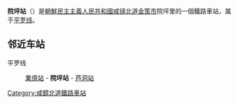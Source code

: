 {{unreferenced|time=2015-02-08T14:14:27+00:00}}
{{朝鮮半島車站資訊
|公司色 = blue
|文字色 = 
|站名 = 院坪站
|圖片 = 
|pxl = 
|圖片說明 =
|前一站 = [[業億站|業億]]
|前一站距離 = 5.9
|後一站距離 = 10.0
|後一站 = [[芦洞站|芦洞]]
|所屬路線 = [[平罗线|平罗线]]
|距離 = 571.3
|起點站 = [[平壤站|平壤]]
|諺文 = 원평역
|朝鮮漢字 = 院坪驛
|文觀部式 = Wonpyeong-yeok
|馬-賴式 = Wŏnp'yŏng-yŏk
|副站名 = 
|車站編號 = 
|停站路線數 = 
|所屬公司 = [[朝鮮民主主義人民共和國鐵道省|朝鮮民主主義人民共和國鐵道省]]
|所在地 =[[咸镜北道|咸镜北道]][[金策市|金策市]]院坪里
|車站構造 = 地面车站
|月台配置 = 
|啟用年月日 =
|廢站年月日 = 
|上下車人次 = 
|統計年度 = 
|轉車 = 
|備註 = 
|全寬備註 = 
}}

'''院坪站'''（{{lang-ko|원평역}}）是[[朝鮮民主主義人民共和國|朝鮮民主主義人民共和國]][[咸镜北道|咸镜北道]][[金策市|金策市]]院坪里的一個鐵路車站，属于[[平罗线|平罗线]]。

==邻近车站==
平罗线
:[[業億站|業億站]] - '''院坪站''' - [[芦洞站|芦洞站]]

{{朝鲜铁路小作品}}

{{平罗线}}

[[Category:咸鏡北道鐵路車站|Category:咸鏡北道鐵路車站]]